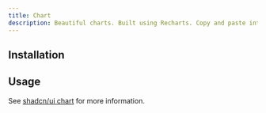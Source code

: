 ```yaml
---
title: Chart
description: Beautiful charts. Built using Recharts. Copy and paste into your apps.
---
```


<ComponentPreview name='chart/chart' />

## Installation

<Installation name='chart' type='ui' />

## Usage

See [shadcn/ui chart](https://ui.shadcn.com/docs/components/chart) for more information.
